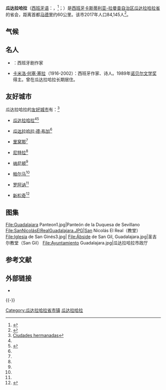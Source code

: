 {{Infobox Settlement
| name = 瓜达拉哈拉
| native_name = Guadalajara
| image_skyline = Guadalajara, vista aérea (tone, contrast, color).jpg
| imagesize = 250px
| image_caption = 
| image_flag = Bandera de Guadalajara.svg
| image_shield =
| pushpin_map = Spain#Spain Castilla-La Mancha
| pushpin_label_position = bottom
| subdivision_type = 国家
| subdivision_name = {{ESP}}
| subdivision_type1 = [[西班牙行政区划|自治区]]
| subdivision_name1 = [[卡斯蒂利亚-拉曼查自治区|卡斯蒂利亚-拉曼查自治区]]
| subdivision_type2 = [[西班牙行政区划|省]]
| subdivision_name2 =  [[瓜达拉哈拉省|瓜达拉哈拉省]]
| elevation_m = 708
| elevation_ft = 
| area_total_km2 = 235.51
| population_as_of = 2008年
| population_total = 83609
| population_density_km2 = auto
| timezone = [[CET|CET]]
| utc_offset = +1
| timezone_DST = [[CEST|CEST]]
| utc_offset_DST = +2
| latd = 40
| latm = 37
| lats = 59
| latNS = N
| longd = 3
| longm = 10
| longs = 0
| longEW = W
| website = [http://www.guadalajara.es 官方网站] 
}}
'''瓜达拉哈拉'''（[[西班牙语|西班牙语]]：'''{{lang|es|Guadalajara}}'''，{{IPA-es|ɡwaðalaˈxaɾa}}<ref name="Collins3">{{cite web|url=http://www.collinsdictionary.com/dictionary/english/guadalajara?showCookiePolicy=true|title=Guadalajara|accessdate=26 September 2014|publisher=Collins Dictionary|date=n.d.|archive-date=2019-06-13|archive-url=https://web.archive.org/web/20190613143418/https://www.collinsdictionary.com/dictionary/english/guadalajara?showCookiePolicy=true|dead-url=no}}</ref>；{{IPAc-en|ˌ|ɡ|w|ɑː|d|ə|l|ə|ˈ|h|ɑː|r|ə}}）是[[西班牙|西班牙]][[卡斯蒂利亚-拉曼查自治区|卡斯蒂利亚-拉曼查自治区]][[瓜达拉哈拉省|瓜达拉哈拉省]]的省会，距离首都[[马德里|马德里]]约60公里。该市2017年人口84,145人<ref>{{Cite web |url=http://www.ine.es/jaxiT3/Tabla.htm?t=2919&L=1 |title=Variation of population by provincial capitals. |accessdate=2018-09-10 |archive-date=2018-09-09 |archive-url=https://web.archive.org/web/20180909185100/http://www.ine.es/jaxiT3/Tabla.htm?t=2919&L=1 |dead-url=no }}</ref>。

==气候==
<div style="width:82%;">
{{Weather box
|width = 80%
|location = 瓜达拉哈拉1981-2010年
|metric first = yes
|single line = yes
|Jan high C = 10.7
|Feb high C = 13.0
|Mar high C = 17.0
|Apr high C = 18.4
|May high C = 23.5
|Jun high C = 29.9
|Jul high C = 33.5
|Aug high C = 32.4
|Sep high C = 27.4
|Oct high C = 20.9
|Nov high C = 14.7
|Dec high C = 11.0
|year high C = 21.0
|Jan mean C = 4.9
|Feb mean C = 6.3
|Mar mean C = 9.5
|Apr mean C = 11.1
|May mean C = 15.5
|Jun mean C = 20.8
|Jul mean C = 23.7
|Aug mean C = 23.0
|Sep mean C = 18.7
|Oct mean C = 13.9
|Nov mean C = 8.3
|Dec mean C = 5.5
|year mean C = 13.4
|Jan low C = −1.0
|Feb low C = −0.4
|Mar low C = 1.9
|Apr low C = 3.8
|May low C = 7.5
|Jun low C = 11.7
|Jul low C = 13.7
|Aug low C = 13.6
|Sep low C = 10.0
|Oct low C = 6.8
|Nov low C = 1.9
|Dec low C = −0.1
|year low C = 5.8
|Jan precipitation mm = 35
|Feb precipitation mm = 32
|Mar precipitation mm = 25
|Apr precipitation mm = 50
|May precipitation mm = 53
|Jun precipitation mm = 25
|Jul precipitation mm = 12
|Aug precipitation mm = 16
|Sep precipitation mm = 28
|Oct precipitation mm = 68
|Nov precipitation mm = 42
|Dec precipitation mm = 46
|year precipitation mm = 
|Jan rain days = 6.1
|Feb rain days = 5.9
|Mar rain days = 4.7
|Apr rain days = 8.0
|May rain days = 7.3
|Jun rain days = 3.8
|Jul rain days = 1.8
|Aug rain days = 2.1
|Sep rain days = 4.0
|Oct rain days = 8.1
|Nov rain days = 5.7
|Dec rain days = 6.3
|year rain days = 
|Jan snow days = 0.9
|Feb snow days = 1.1
|Mar snow days = 0.3
|Apr snow days = 0.2
|May snow days = 0.0
|Jun snow days = 0.0
|Jul snow days = 0.0
|Aug snow days = 0.0
|Sep snow days = 0.0
|Oct snow days = 0.0
|Nov snow days = 0.1
|Dec snow days = 0.7
|year snow days = 
|source 1 = aemet <ref>{{cite web |url=http://www.aemet.es/es/serviciosclimaticos/datosclimatologicos/valoresclimatologicos?l=3168C&k=clm |title=Valores climatológicos normales: Guadalajara - Guadalajara, El Serranillo - Agencia Estatal de Meteorología - AEMET. Gobierno de España |language=es |publisher=Aemet.es |date= |accessdate=2010-06-07 |archive-date=2021-01-19 |archive-url=https://web.archive.org/web/20210119084314/http://www.aemet.es/es/serviciosclimaticos/datosclimatologicos/valoresclimatologicos?l=3168C&k=clm |dead-url=no }}</ref>
|date=January 2018
}}</div>

== 名人 ==
*{{tsl|es|Antonio Buero Vallejo|安东尼奥·布埃罗·巴列霍}}：西班牙剧作家
*[[卡米洛·何塞·塞拉|卡米洛·何塞·塞拉]]（1916-2002）：西班牙作家、诗人。1989年[[诺贝尔文学奖|诺贝尔文学奖]]得主。曾在瓜达拉哈拉长期居住。

== 友好城市 ==
瓜达拉哈拉的[[友好城市|友好城市]]有：<ref name=pro>[https://web.archive.org/web/20160919013518/http://www.guadalajara.es/es/index.asp?MP=57&MS=272&MN=2 Ciudades hermanadas]</ref>
*{{MEX}} [[瓜达拉哈拉_(墨西哥)|瓜达拉哈拉]]<ref name=pro/><ref name="Guadalajara sisters">{{cite web |url=http://www.guadalajara.gob.mx/dependencias/relacionespublicas/versioningles/sistercities.html|archiveurl=https://web.archive.org/web/20120302011742/http://www.guadalajara.gob.mx/dependencias/relacionespublicas/versioningles/sistercities.html|archivedate=2 March 2012 |title=Sister Cities, Public Relations|publisher=Guadalajara municipal government|accessdate=March 12, 2013}}</ref>
*{{COL}} [[布加|瓜达拉哈拉·德·布加]]<ref name=pro/>
*{{ITA}} [[里窝那|里窝那]]<ref name=pro/>
*{{SLO}} [[尼特拉|尼特拉]]<ref name=pro/>
*{{GBR}} [[纳尼顿|纳尼顿]]<ref name=pro/>
*{{ITA}} [[帕尔马|帕尔马]]<ref name=pro/>
*{{FRA}} [[罗阿讷|罗阿讷]]<ref name=pro/>
*{{POL}} [[新松奇|新松奇]]<ref name="Nowy Sącz twinnings">{{cite web|url=http://www.nowysacz.pl/miasta_partnerskie|title=Miasta partnerskie i zaprzyjaźnione Nowego Sącza|accessdate=2013-08-01|work=Urząd Miasta Nowego Sącza|archiveurl=https://web.archive.org/web/20130523172036/http://www.nowysacz.pl/miasta_partnerskie|archivedate=2013-05-23}}</ref>

==图集==
<gallery>
File:Guadalajara Panteon1.jpg|Panteón de la Duquesa de Sevillano
File:SanNicolásElRealGuadalajara.JPG|San Nicolás El Real（教堂）
File:Iglesia de San Ginés3.jpg|{{tsl|en|San Ginés, Guadalajara|圣基尼士教堂}}
File:Ábside de San Gil, Guadalajara.jpg|圣吉尔教堂（San Gil）
File:Ayuntamiento Guadalajara.jpg|瓜达拉哈拉市政厅
</gallery>

== 参考文献 ==
{{Reflist}}

== 外部链接 ==
* {{Commons category-inline|Guadalajara, Spain}}

{{-}}
{{西班牙各省首府}}

{{Authority control}}

{{DEFAULTSORT:Guadalajara}}
[[Category:瓜达拉哈拉省市镇|Category:瓜达拉哈拉省市镇]]
[[Category:瓜达拉哈拉|]]